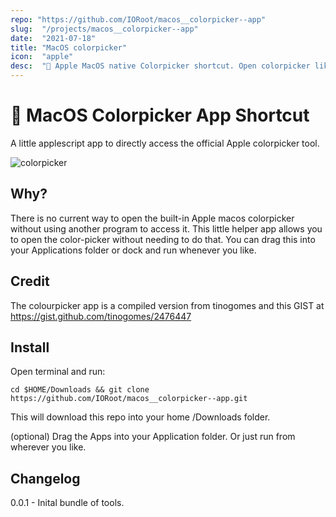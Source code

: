 ```yaml
---
repo: "https://github.com/IORoot/macos__colorpicker--app"
slug:  "/projects/macos__colorpicker--app"
date:  "2021-07-18"
title: "MacOS colorpicker"
icon:  "apple"
desc:  "🌈 Apple MacOS native Colorpicker shortcut. Open colorpicker like a normal application."
---
```

# 🌈 MacOS Colorpicker App Shortcut

A little applescript app to directly access the official Apple colorpicker tool.

![colorpicker](https://github.com/IORoot/macos__colorpicker--app/blob/79a9a5cfedcdf508e24ee0e9117b3811b1758164/docs/colorpicker.png?raw=true)


## Why?

There is no current way to open the built-in Apple macos colorpicker without using another program to access it. 
This little helper app allows you to open the color-picker without needing to do that. You can drag this into your Applications folder or dock and run whenever you like.


## Credit

The colourpicker app is a compiled version from tinogomes and this GIST at https://gist.github.com/tinogomes/2476447

## Install

Open terminal and run:
```
cd $HOME/Downloads && git clone https://github.com/IORoot/macos__colorpicker--app.git
```
This will download this repo into your home /Downloads folder.

(optional) Drag the Apps into your Application folder. Or just run from wherever you like.

## Changelog

0.0.1 - Inital bundle of tools.

